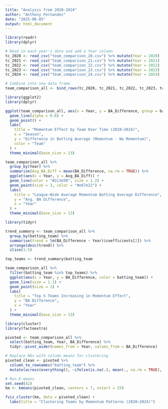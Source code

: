 ```yaml
---
title: "Analysis from 2020-2024"
author: "Anthony Fernandez"
date: "2025-06-05"
output: html_document
---
```


```r
library(readr)
library(dplyr)

# Read in each year's data and add a Year column
tc_2020 <- read_csv("team_comparison_20.csv") %>% mutate(Year = 2020)
tc_2021 <- read_csv("team_comparison_21.csv") %>% mutate(Year = 2021)
tc_2022 <- read_csv("team_comparison_22.csv") %>% mutate(Year = 2022)
tc_2023 <- read_csv("team_comparison_23.csv") %>% mutate(Year = 2023)
tc_2024 <- read_csv("team_comparison_24.csv") %>% mutate(Year = 2024)

# Combine into one data frame
team_comparison_all <- bind_rows(tc_2020, tc_2021, tc_2022, tc_2023, tc_2024)

```

```r
library(ggplot2)
library(dplyr)

ggplot(team_comparison_all, aes(x = Year, y = BA_Difference, group = batting_team, color = batting_team)) +
  geom_line(alpha = 0.6) +
  geom_point() +
  labs(
    title = "Momentum Effect by Team Over Time (2020–2024)",
    x = "Season",
    y = "Difference in Batting Average (Momentum - No Momentum)",
    color = "Team"
  ) +
  theme_minimal(base_size = 13)

```

```r
team_comparison_all %>%
  group_by(Year) %>%
  summarise(Avg_BA_Diff = mean(BA_Difference, na.rm = TRUE)) %>%
  ggplot(aes(x = Year, y = Avg_BA_Diff)) +
  geom_line(color = "#2c3e50", size = 1.2) +
  geom_point(size = 3, color = "#e67e22") +
  labs(
    title = "League-Wide Average Momentum Batting Average Difference",
    y = "Avg. BA Difference",
    x = "Year"
  ) +
  theme_minimal(base_size = 13)

```

```r
library(tidyr)

trend_summary <- team_comparison_all %>%
  group_by(batting_team) %>%
  summarise(trend = lm(BA_Difference ~ Year)$coefficients[2]) %>%
  arrange(desc(trend)) %>%
  slice(1:5)

top_teams <- trend_summary$batting_team

team_comparison_all %>%
  filter(batting_team %in% top_teams) %>%
  ggplot(aes(x = Year, y = BA_Difference, color = batting_team)) +
  geom_line(size = 1.1) +
  geom_point(size = 2) +
  labs(
    title = "Top 5 Teams Increasing in Momentum Effect",
    y = "BA Difference",
    x = "Year"
  ) +
  theme_minimal(base_size = 13)

```


```r
library(cluster)
library(factoextra)

pivoted <- team_comparison_all %>%
  select(batting_team, Year, BA_Difference) %>%
  tidyr::pivot_wider(names_from = Year, values_from = BA_Difference)

# Replace NAs with column means for clustering
pivoted_clean <- pivoted %>%
  column_to_rownames("batting_team") %>%
  mutate(across(everything(), ~ifelse(is.na(.), mean(., na.rm = TRUE), .)))

# Run K-means
set.seed(42)
km <- kmeans(pivoted_clean, centers = 7, nstart = 25)

fviz_cluster(km, data = pivoted_clean) +
  labs(title = "Clustering Teams by Momentum Patterns (2020–2024)")

```

